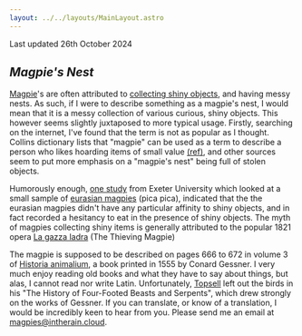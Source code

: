 ```yaml
---
layout: ../../layouts/MainLayout.astro
---
```


<p>Last updated <time datetime="2024-10-26">26th October 2024</time></p>

<article>

# <dfn>Magpie's Nest</dfn>

[Magpie](https://en.wikipedia.org/wiki/Magpie)'s are often
attributed to
[collecting shiny objects](https://en.wikipedia.org/wiki/Magpie#Europe), and having messy nests. As such, if I were to describe something as a
magpie's nest, I would mean that it is a messy collection of various
curious, shiny objects. This however seems slightly juxtaposed to more
typical usage. Firstly, searching on the internet, I've found that the term
is not as popular as I thought. Collins dictionary lists that "magpie" can
be used as a term to describe a person who likes hoarding items of small
value
[(ref)](https://www.collinsdictionary.com/dictionary/english/magpie), and other sources seem to put more emphasis on a "magpie's nest" being
full of stolen objects.

Humorously enough,
[one study](https://link.springer.com/article/10.1007/s10071-014-0794-4#auth-T__V_-Shephard-Aff1)
from Exeter University which looked at a small sample of
[eurasian magpies](https://en.wikipedia.org/wiki/Eurasian_magpie)
(pica pica), indicated that the the eurasian magpies didn't have any
particular affinity to shiny objects, and in fact recorded a hesitancy to
eat in the presence of shiny objects. The myth of magpies collecting shiny
items is generally attributed to the popular 1821 opera
[La gazza ladra](https://en.wikipedia.org/wiki/La_gazza_ladra)
(The Thieving Magpie)

The magpie is supposed to be described on pages 666 to 672 in volume 3 of
[Historia animalium](https://en.wikipedia.org/wiki/Historia_animalium_(Gessner_book)), a book printed in 1555 by Conard Gessner. I very much enjoy reading old
books and what they have to say about things, but alas, I cannot read nor
write Latin. Unfortunately,
[Topsell](https://en.wikipedia.org/wiki/Edward_Topsell) left out
the birds in his "The History of Four-Footed Beasts and Serpents", which
drew strongly on the works of Gessner. If you can translate, or know of a
translation, I would be incredibly keen to hear from you. Please send me an
email at
[magpies@intherain.cloud](mailto:magpies@intherain.cloud).

</article>